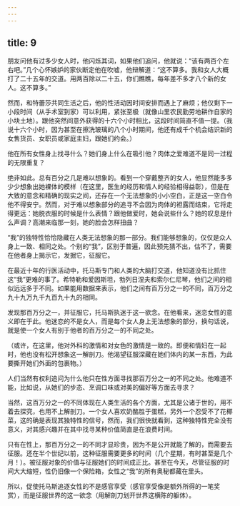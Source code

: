 ```yaml
---
---
---
```

title: 9
---




朋友问他有过多少女人时，他闪烁其词，如果他们追问，他就说：“该有两百个左右吧。”几个心怀嫉妒的家伙断定他在吹嘘，他辩解道：“这不算多。我和女人大概打了二十五年的交道。用两百除以二十五，你们瞧瞧，每年差不多才八个新的女人。这不算多。”

然而，和特蕾莎共同生活之后，他的性活动因时间安排而遇上了麻烦；他仅剩下一小段时间（从手术室到家）可以利用，紧张至极（就像山里农民勤劳地耕作自家的小块土地）。跟他突然间意外获得的十六个小时相比，这段时间简直不值一提。（我说十六个小时，因为甚至在擦洗玻璃的八个小时期间，他还有成千个机会结识新的女售货员、女职员或家庭主妇，跟她们约会。）

他在所有女性身上找寻什么？她们身上什么在吸引他？肉体之爱难道不是同一过程的无限重复？

绝非如此。总有百分之几是难以想象的。看到一个穿戴整齐的女人，他显然能多多少少想象出她裸体的模样（在这里，医生的经历和情人的经验相得益彰），但是在大致的意念和精确的现实之间，还存在一个无法想象的小小空白，正是这一空白令他不得安宁。然而，对于难以想象部分的追寻不会因为肉体的袒露而结束，它将走得更远：她脱衣服的时候是什么表情？跟他做爱时，她会说些什么？她的叹息是什么声调？高潮来临那一刻，她的脸会怎样扭曲？

“我”的独特性恰恰隐藏在人类无法想象的那一部分。我们能够想象的，仅仅是众人身上一致、相同之处。个别的“我”，区别于普遍，因此预先猜不出，估不了，需要在他者身上揭示它，发掘它，征服它。

在最近十年的行医活动中，托马斯专门和人类的大脑打交道，他知道没有比抓住这“我”更难的事了。希特勒和爱因斯坦，勃列日涅夫和索尔仁尼琴，他们之间的相似远远多于不同。如果能用数据来表示，他们之间有百万分之一的不同，百万分之九十九万九千九百九十九的相同。

发现那百万分之一，并征服它，托马斯执迷于这一欲念。在他看来，迷恋女性的意义即在于此。他迷恋的不是女人，而是每个女人身上无法想象的部分，换句话说，就是使一个女人有别于他者的百万分之一的不同之处。

（或许，在这里，他对外科的激情和对女色的激情是一致的。即便和情妇在一起时，他也没有松开想象这一解剖刀。他渴望征服深藏在她们体内的某一东西，为此要撕开她们外面的包裹物。）

人们当然有权利追问为什么他只在性方面寻找那百万分之一的不同之处。他难道不能，比如说，从她们的步态、烹调口味或对美的偏好等方面去寻求？

当然，这百万分之一的不同体现在人类生活的各个方面，尤其是公诸于世的，用不着去探究，也用不上解剖刀。一个女人喜欢奶酪胜于蛋糕，另外一个忍受不了花椰菜，这的确是表现其独特性的信号，然而，我们很快就看到，这种独特性完全没有意义，对其感兴趣并在其中找寻某种价值简直是在浪费时间。

只有在性上，那百万分之一的不同才显珍贵，因为不是公开就能了解的，而需要去征服。还在半个世纪以前，这种征服需要更多的时间（几个星期，有时甚至是几个月！）。被征服对象的价值与征服她们的时间成正比。甚至在今天，尽管征服的时间大大缩短，性仍旧像一个保险箱，女性之“我”的所有奥秘都藏在里头。

所以，促使托马斯追逐女性的不是感官享受（感官享受像是额外所得的一笔奖赏），而是征服世界的这一欲念（用解剖刀划开世界这横陈的躯体）。